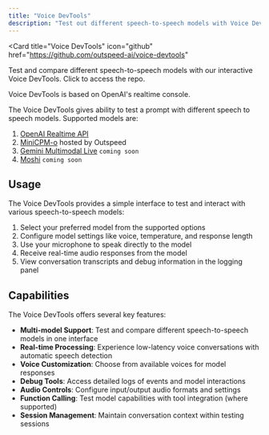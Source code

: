 ```yaml
---
title: "Voice DevTools"
description: "Test out different speech-to-speech models with Voice DevTools"
---
```

<Card
  title="Voice DevTools"
  icon="github"
  href="https://github.com/outspeed-ai/voice-devtools"
>
  Test and compare different speech-to-speech models with our interactive Voice DevTools.
  Click to access the repo.
</Card>

<Note>
  Voice DevTools is based on OpenAI's realtime console.
</Note>

The Voice DevTools gives ability to test a prompt with different speech to speech models. Supported models are:
  1. [OpenAI Realtime API](https://platform.openai.com/docs/guides/realtime)
  2. [MiniCPM-o](https://github.com/OpenBMB/MiniCPM-o) hosted by Outspeed
  3. [Gemini Multimodal Live](https://ai.google.dev/gemini-api/docs/multimodal-live) `coming soon`
  4. [Moshi](https://moshi.chat/) `coming soon`

## Usage

The Voice DevTools provides a simple interface to test and interact with various speech-to-speech models:

1. Select your preferred model from the supported options
2. Configure model settings like voice, temperature, and response length
3. Use your microphone to speak directly to the model
4. Receive real-time audio responses from the model
5. View conversation transcripts and debug information in the logging panel

## Capabilities

The Voice DevTools offers several key features:

- **Multi-model Support**: Test and compare different speech-to-speech models in one interface
- **Real-time Processing**: Experience low-latency voice conversations with automatic speech detection
- **Voice Customization**: Choose from available voices for model responses
- **Debug Tools**: Access detailed logs of events and model interactions
- **Audio Controls**: Configure input/output audio formats and settings
- **Function Calling**: Test model capabilities with tool integration (where supported)
- **Session Management**: Maintain conversation context within testing sessions